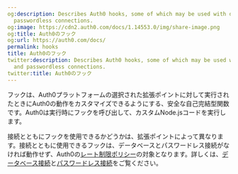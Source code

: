 ```yaml
---
og:description: Describes Auth0 hooks, some of which may be used with database and
  passwordless connections.
og:image: https://cdn2.auth0.com/docs/1.14553.0/img/share-image.png
og:title: Auth0のフック
og:url: https://auth0.com/docs/
permalink: hooks
title: Auth0のフック
twitter:description: Describes Auth0 hooks, some of which may be used with database
  and passwordless connections.
twitter:title: Auth0のフック
---
```








フックは、Auth0プラットフォームの選択された拡張ポイントに対して実行されたときにAuth0の動作をカスタマイズできるようにする、安全な自己完結型関数です。Auth0は実行時にフックを呼び出して、カスタムNode.jsコードを実行します。

接続とともにフックを使用できるかどうかは、拡張ポイントによって異なります。接続とともに使用できるフックは、データベースとパスワードレス接続がなければ動作せず、Auth0の[レート制限ポリシー](/support/policies/rate-limit-policy)の対象となります。詳しくは、[データベース接続](/connections/database)と[パスワードレス接続](/connections/passwordless)をご覧ください。